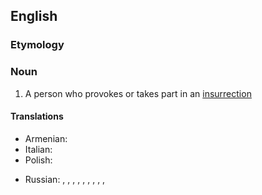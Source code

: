 ==English==

===Etymology===
{{suffix|en|insurrection|ist}}

===Noun===
{{en-noun}}

# A person who provokes or takes part in an [[insurrection]]

====Translations====
{{trans-top|person who provokes insurrection}}
* Armenian: {{t+|hy|ապստամբ}}
* Italian: {{t|it|insurrezionalista}}
* Polish: {{t+|pl|powstaniec|m}}
{{trans-mid}}
* Russian: {{t+|ru|мяте́жник|m}}, {{t+|ru|мяте́жница|f}}, {{t+|ru|бунтовщи́к|m}}, {{t+|ru|бунтовщи́ца|f}}, {{t+|ru|повста́нец|m}}, {{t+|ru|повста́нец|m}}, {{t+|ru|бунта́рь|m}}, {{t+|ru|бунта́рка|f}}, {{t+|ru|инсурге́нт|m}}, {{t|ru|инсурге́нтка|f}}
{{trans-bottom}}